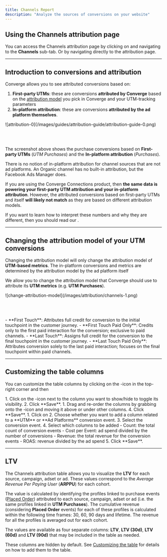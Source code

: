 ```yaml
---
title: Channels Report
description: "Analyze the sources of conversions on your website"
---
```




## Using the Channels attribution page

You can access the Channels attribution page by clicking on <IconText text="Attribution" name="piggy-bank" iconType="duotone"/> and navigating to the **Channels** sub-tab. Or by navigating directly to the <OutboundLink linkText="Channels" linkTarget="https://app.runconverge.com/-/attribution/channels"/> attribution page.

---

## Introduction to conversions and attribution

Converge allows you to see attributed conversions based on:
1. **First-party UTMs**: these are conversions **attributed by Converge** based on the [attribution model](#changing-the-attribution-model-of-your-utm-conversions) you pick in Converge and your UTM-tracking parameters 
2. **In-platform attribution**: these are conversions **attributed by the ad platform themselves**.

<Frame>
 ![attribution-0](/images/guides/attribution-guide/attribution-guide-0.png)
</Frame>

<br> </br>

The screenshot above shows the purchase conversions based on **First-party UTMs** (*UTM Purchases*) and the **In-platform attribution** (*Purchases*). 

There is no notion of in-platform attribution for channel sources that are not ad platforms. An Organic channel has no built-in attribution, but the Facebook Ads Manager does.

If you are using the Converge Connections product, then **the same data is powering your first-party UTM attribution and your in-platform attribution**.
However, the attributed conversions based on first-party UTMs and itself **will likely not match** as they are based on different attribution models.

If you want to learn how to interpret these numbers and why they are different, then you should read our <OutboundLink linkText="guide on understanding attribution" linkTarget="https://learn.runconverge.com/guides/understanding-attribution"/>.

---

## Changing the attribution model of your UTM conversions

<Note> Changing the attribution model will only change the attribution model of **UTM-based metrics**. The in-platform conversions and metrics are determined by the attribution model by the ad platform itself</Note>

We allow you to change the attribution model that Converge should use to attribute its **UTM metrics** (e.g. **UTM Purchases**).

<Frame>
 ![change-attribution-model](/images/attribution/channels-1.png)
</Frame>

<br></br>

<Accordion title="See all available attribution models">
- **First Touch**: Attributes full credit for conversion to the initial touchpoint in the customer journey.
- **First Touch Paid Only**: Credits only to the first paid interaction for the conversion; exclusive to paid channels.
- **Last Touch**: Assigns full credit for the conversion to the final touchpoint in the customer journey.
- **Last Touch Paid Only**: Attributes conversion solely to the last paid interaction; focuses on the final touchpoint within paid channels.
</Accordion>

---

## Customizing the table columns

You can customize the table columns by clicking on the <Icon name="ellipsis" />-icon in the top-right corner and then <IconText name="pencil" text="Edit columns" iconType="solid"/>

<Accordion title="Show or hide columns" icon="eye">
1. Click on the <Icon name="eye"/>-icon next to the column you want to show/hide to toggle its visibility.
2. Click **Save**.
</Accordion>

<Accordion title="Change the order of the columns" icon="sort">
1. Drag and re-order the columns by grabbing onto the <Icon name="grip-vertical"/>-icon and moving it above or under other columns.
4. Click **Save**.
</Accordion>

<Accordion title="Add custom columns" icon="circle-plus">
1. Click on <IconText name="plus" text="Add columns" iconType="solid" iconLocation="after" />
2. Choose whether you want to add a column related to a **UTM** or **Ad Platforms** conversion event.
3. Select the conversion event.
4. Select which columns to be added
    - Count: the total count of conversion events
    - Cost per Event: ad spend divided by the number of conversions
    - Revenue: the total revenue for the conversion events
    - ROAS: revenue divided by the ad spend
5. Click **Save**.
</Accordion>

---

## LTV

The Channels attribution table allows you to visualize the **LTV** for each source, campaign, adset or ad. These values correspond to the *Average Revenue Per Paying User* (**ARPPU**) for each cohort.

The value is calculated by identifying the profiles linked to purchase events ([Placed Order](/sources/converge-spec#placed-order)) attributed to each source, campaign, adset or ad (i.e. the same profiles linked in **UTM Purchases**).
The cumulative revenue (considering **Placed Order** events) for each of these profiles is calculated within the following time frames: 30, 60, 90 days and lifetime.
The revenue for all the profiles is averaged out for each cohort.

The values are available as four separate columns: **LTV**, **LTV (30d)**, **LTV (60d)** and **LTV (90d)** that may be included in the table as needed.

<Note>These columns are hidden by default. See [Customizing the table](#customizing-the-table) for details on how to add them to the table.</Note>

